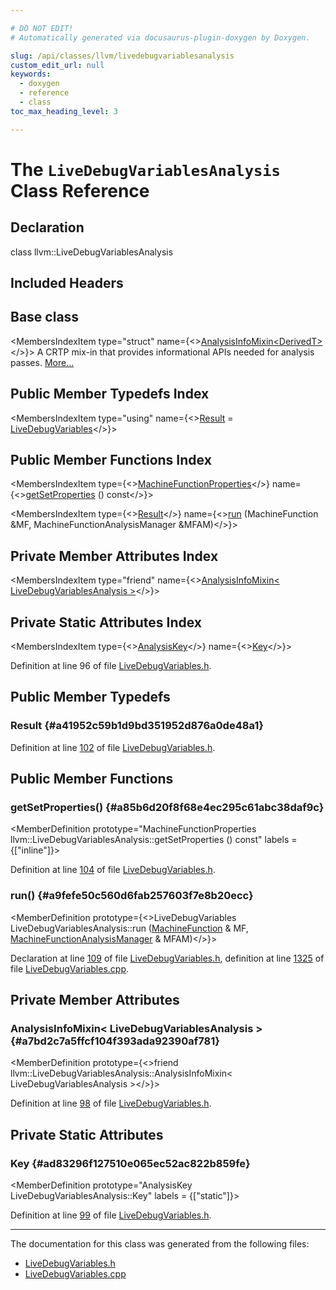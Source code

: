 ```yaml
---

# DO NOT EDIT!
# Automatically generated via docusaurus-plugin-doxygen by Doxygen.

slug: /api/classes/llvm/livedebugvariablesanalysis
custom_edit_url: null
keywords:
  - doxygen
  - reference
  - class
toc_max_heading_level: 3

---
```





# The `LiveDebugVariablesAnalysis` Class Reference

<DoxygenPage pluginConfig={pluginConfig}>



## Declaration

<CodeBlock>class llvm::LiveDebugVariablesAnalysis</CodeBlock>

## Included Headers

<IncludesList>
<IncludesListItem
  filePath="llvm/CodeGen/LiveDebugVariables.h"
  permalink="/docs/api/files/include/include/llvm/include/llvm/codegen/livedebugvariables-h"
  isLocal="true" />
</IncludesList>

## Base class

<MembersIndex>

<MembersIndexItem
  type="struct"
  name={<><a href="/docs/api/structs/llvm/analysisinfomixin">AnalysisInfoMixin&lt;DerivedT&gt;</a></>}>
A CRTP mix-in that provides informational APIs needed for analysis passes. <a href="/docs/api/structs/llvm/analysisinfomixin/#details">More...</a>
</MembersIndexItem>

</MembersIndex>

## Public Member Typedefs Index

<MembersIndex>

<MembersIndexItem
  type="using"
  name={<><a href="#a41952c59b1d9bd351952d876a0de48a1">Result</a> = <a href="/docs/api/classes/llvm/livedebugvariables">LiveDebugVariables</a></>}>
</MembersIndexItem>

</MembersIndex>

## Public Member Functions Index

<MembersIndex>

<MembersIndexItem
  type={<><a href="/docs/api/classes/llvm/machinefunctionproperties">MachineFunctionProperties</a></>}
  name={<><a href="#a85b6d20f8f68e4ec295c61abc38daf9c">getSetProperties</a> () const</>}>
</MembersIndexItem>

<MembersIndexItem
  type={<><a href="#a41952c59b1d9bd351952d876a0de48a1">Result</a></>}
  name={<><a href="#a9fefe50c560d6fab257603f7e8b20ecc">run</a> (MachineFunction &amp;MF, MachineFunctionAnalysisManager &amp;MFAM)</>}>
</MembersIndexItem>

</MembersIndex>

## Private Member Attributes Index

<MembersIndex>

<MembersIndexItem
  type="friend"
  name={<><a href="#a7bd2c7a5ffcf104f393ada92390af781">AnalysisInfoMixin&lt; LiveDebugVariablesAnalysis &gt;</a></>}>
</MembersIndexItem>

</MembersIndex>

## Private Static Attributes Index

<MembersIndex>

<MembersIndexItem
  type={<><a href="/docs/api/structs/llvm/analysiskey">AnalysisKey</a></>}
  name={<><a href="#ad83296f127510e065ec52ac822b859fe">Key</a></>}>
</MembersIndexItem>

</MembersIndex>


Definition at line 96 of file <a href="/docs/api/files/include/include/llvm/include/llvm/codegen/livedebugvariables-h">LiveDebugVariables.h</a>.

<SectionDefinition>

## Public Member Typedefs

### Result {#a41952c59b1d9bd351952d876a0de48a1}

<MemberDefinition
  prototype="using llvm::LiveDebugVariablesAnalysis::Result =  LiveDebugVariables">

Definition at line <a href="/docs/api/files/include/include/llvm/include/llvm/codegen/livedebugvariables-h/#l00102">102</a> of file <a href="/docs/api/files/include/include/llvm/include/llvm/codegen/livedebugvariables-h">LiveDebugVariables.h</a>.
</MemberDefinition>

</SectionDefinition>

<SectionDefinition>

## Public Member Functions

### getSetProperties() {#a85b6d20f8f68e4ec295c61abc38daf9c}

<MemberDefinition
  prototype="MachineFunctionProperties llvm::LiveDebugVariablesAnalysis::getSetProperties () const"
  labels = {["inline"]}>

Definition at line <a href="/docs/api/files/include/include/llvm/include/llvm/codegen/livedebugvariables-h/#l00104">104</a> of file <a href="/docs/api/files/include/include/llvm/include/llvm/codegen/livedebugvariables-h">LiveDebugVariables.h</a>.
</MemberDefinition>

### run() {#a9fefe50c560d6fab257603f7e8b20ecc}

<MemberDefinition
  prototype={<>LiveDebugVariables LiveDebugVariablesAnalysis::run (<a href="/docs/api/classes/llvm/machinefunction">MachineFunction</a> &amp; MF, <a href="/docs/api/namespaces/llvm/#a064825a8817522ca733ac413a7122d36">MachineFunctionAnalysisManager</a> &amp; MFAM)</>}>

Declaration at line <a href="/docs/api/files/include/include/llvm/include/llvm/codegen/livedebugvariables-h/#l00109">109</a> of file <a href="/docs/api/files/include/include/llvm/include/llvm/codegen/livedebugvariables-h">LiveDebugVariables.h</a>, definition at line <a href="/docs/api/files/lib/lib/codegen/livedebugvariables-cpp/#l01325">1325</a> of file <a href="/docs/api/files/lib/lib/codegen/livedebugvariables-cpp">LiveDebugVariables.cpp</a>.
</MemberDefinition>

</SectionDefinition>

<SectionDefinition>

## Private Member Attributes

### AnalysisInfoMixin&lt; LiveDebugVariablesAnalysis &gt; {#a7bd2c7a5ffcf104f393ada92390af781}

<MemberDefinition
  prototype={<>friend llvm::LiveDebugVariablesAnalysis::AnalysisInfoMixin&lt; LiveDebugVariablesAnalysis &gt;</>}>

Definition at line <a href="/docs/api/files/include/include/llvm/include/llvm/codegen/livedebugvariables-h/#l00098">98</a> of file <a href="/docs/api/files/include/include/llvm/include/llvm/codegen/livedebugvariables-h">LiveDebugVariables.h</a>.
</MemberDefinition>

</SectionDefinition>

<SectionDefinition>

## Private Static Attributes

### Key {#ad83296f127510e065ec52ac822b859fe}

<MemberDefinition
  prototype="AnalysisKey LiveDebugVariablesAnalysis::Key"
  labels = {["static"]}>

Definition at line <a href="/docs/api/files/include/include/llvm/include/llvm/codegen/livedebugvariables-h/#l00099">99</a> of file <a href="/docs/api/files/include/include/llvm/include/llvm/codegen/livedebugvariables-h">LiveDebugVariables.h</a>.
</MemberDefinition>

</SectionDefinition>

<hr/>

The documentation for this class was generated from the following files:

<ul>
<li><a href="/docs/api/files/include/include/llvm/include/llvm/codegen/livedebugvariables-h">LiveDebugVariables.h</a></li>
<li><a href="/docs/api/files/lib/lib/codegen/livedebugvariables-cpp">LiveDebugVariables.cpp</a></li>
</ul>

</DoxygenPage>
